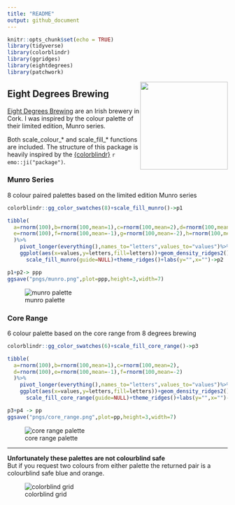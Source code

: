 ```yaml
---
title: "README"
output: github_document
---
```


```r
knitr::opts_chunk$set(echo = TRUE)
library(tidyverse)
library(colorblindr)
library(ggridges)
library(eightdegrees)
library(patchwork)
```
<img style="float: right;" src="pngs/hex_sticker.png" width=200 height=200>

## Eight Degrees Brewing
[Eight Degrees Brewing](https://www.eightdegrees.ie/) are an Irish brewery in Cork. I was inspired by the colour palette of their limited edition, Munro series.  
    
Both scale_colour_* and scale_fill_* functions are included. The structure of this package is heavily inspired by the [{colorblindr}](https://github.com/clauswilke/colorblindr) `r emo::ji("package")`. 

### Munro Series
8 colour paired palettes based on the limited edition Munro series
```r
colorblindr::gg_color_swatches(8)+scale_fill_munro()->p1

tibble(
  a=rnorm(100),b=rnorm(100,mean=1),c=rnorm(100,mean=2),d=rnorm(100,mean=3),
  e=rnorm(100),f=rnorm(100,mean=-1),g=rnorm(100,mean=-2),h=rnorm(100,mean=-3)
  )%>%
    pivot_longer(everything(),names_to="letters",values_to="values")%>%
    ggplot(aes(x=values,y=letters,fill=letters))+geom_density_ridges2()+
      scale_fill_munro(guide=NULL)+theme_ridges()+labs(y="",x="")->p2

p1+p2-> ppp
ggsave("pngs/munro.png",plot=ppp,height=3,width=7)
```
![munro palette](pngs/munro.png)

### Core Range
6 colour palette based on the core range from 8 degrees brewing
```r
colorblindr::gg_color_swatches(6)+scale_fill_core_range()->p3

tibble(
  a=rnorm(100),b=rnorm(100,mean=1),c=rnorm(100,mean=2),
  d=rnorm(100),e=rnorm(100,mean=-1),f=rnorm(100,mean=-2)
  )%>%
    pivot_longer(everything(),names_to="letters",values_to="values")%>%
    ggplot(aes(x=values,y=letters,fill=letters))+geom_density_ridges2()+
      scale_fill_core_range(guide=NULL)+theme_ridges()+labs(y="",x="")->p4

p3+p4 -> pp
ggsave("pngs/core_range.png",plot=pp,height=3,width=7)
```
![core range palette](pngs/core_range.png)
  
*********
  
**Unfortunately these palettes are not colourblind safe**<br>
But if you request two colours from either palette the returned pair is a colourblind safe blue and orange. 
  
![colorblind grid](pngs/colorblind_grid.png)
